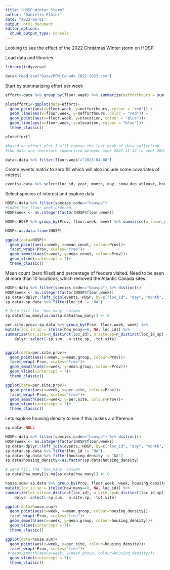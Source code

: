 ```yaml
---
title: "HOSP Winter Storm"
author: "Danielle Ethier"
date: "2023-06-01"
output: html_document
editor_options: 
  chunk_output_type: console
---
```


Looking to see the effect of the 2022 Christmas Winter storm on HOSP. 

Load data and libraries

```r

library(tidyverse)

data<-read_csv("Data/PFW_Canada_2022-2023.csv")

```

Start by summarizing effort per week

```r

effort<-data %>% group_by(floor.week) %>% summarize(nefforthours = sum(effort_hrs_atleast, na.rm = TRUE), nlocation=n_distinct(loc_id)) 

ploteffort1<-ggplot(data=effort)+
  geom_point(aes(x=floor.week, y=nefforthours, colour = "red")) +
  geom_line(aes(x=floor.week, y=nefforthours, color = "red")) +
  geom_point(aes(x=floor.week, y=nlocation, colour = "blue"))+
  geom_line(aes(x=floor.week, y=nlocation, colour = "blue"))+
  theme_classic()

ploteffort1

#based on effort plot I will remove the last week of data collection.
#the data are therefore summarized between week 2022-11-12 to week 2023-04-01

data<-data %>% filter(floor.week!="2023-04-08")

```

Create events matrix to zero fill which will also include some covariates of interest

```r

events<-data %>% select(loc_id, year, month, day, snow_dep_atleast, housing_density) %>% distinct()

```

Select species of interest and explore data
```r

HOSP<-data %>% filter(species_code=="houspa")
#index for floor week ordered. 
HOSP$week <- as.integer(factor(HOSP$floor.week))

HOSP<-HOSP %>% group_by(Prov, floor.week, week) %>% summarise(n_loc=n_distinct(loc_id), tot_count=sum(how_many), mean_count=mean(how_many)) %>% filter(n_loc>10)

HOSP<-as.data.frame(HOSP)

ggplot(data=HOSP)+
  geom_point(aes(x=week, y=mean_count, colour=Prov))+
  facet_wrap(~Prov, scales="free")+
  geom_smooth(aes(x=week, y=mean_count, colour=Prov))+
  geom_vline(xintercept = 7)+
  theme_classic()

```

Mean count (zero filled) and percentage of feeders visited. Need to be seen at more than 10 locations, which removed the Atlantic Canada sites. 
```r

HOSP<-data %>% filter(species_code=="houspa") %>% distinct()
HOSP$week <- as.integer(factor(HOSP$floor.week))
sp.data<-dplyr::left_join(events, HOSP, by=c("loc_id", "day", "month", "year"), multiple = "all")
sp.data<-sp.data %>% filter(loc_id != "NA") 

# Zero fill the 'how_many' column
sp.data$how_many[is.na(sp.data$how_many)] <- 0 

per.site.prov<-sp.data %>% group_by(Prov, floor.week, week) %>% 
mutate(loc_id_sp = ifelse(how_many==0, NA, loc_id)) %>%
summarize(tot.site=n_distinct(loc_id), n.site.sp=n_distinct(loc_id_sp), sp.sum=sum(how_many), mean.group=mean(how_many)) %>% filter(sp.sum > 0) %>% filter(tot.site>=10) %>% mutate(per.site=((n.site.sp-1)/tot.site)*100) %>% #subtract 1 for NAs
    dplyr::select(-sp.sum, -n.site.sp, -tot.site)


ggplot(data=per.site.prov)+
  geom_point(aes(x=week, y=mean.group, colour=Prov))+
  facet_wrap(~Prov, scales="free")+
  geom_smooth(aes(x=week, y=mean.group, colour=Prov))+
  geom_vline(xintercept = 7)+
  theme_classic()

ggplot(data=per.site.prov)+
  geom_point(aes(x=week, y=per.site, colour=Prov))+
  facet_wrap(~Prov, scales="free")+
  geom_smooth(aes(x=week, y=per.site, colour=Prov))+
  geom_vline(xintercept = 7)+
  theme_classic()

```


Lets explore housing density to see if this makes a difference. 

```r

sp.data<-NULL

HOSP<-data %>% filter(species_code=="houspa") %>% distinct()
HOSP$week <- as.integer(factor(HOSP$floor.week))
sp.data<-dplyr::left_join(events, HOSP, by=c("loc_id", "day", "month", "year", "housing_density"), multiple = "all")
sp.data<-sp.data %>% filter(loc_id != "NA") 
sp.data<-sp.data %>% filter(housing_density != "NA") 
sp.data$housing_density<-as.factor(sp.data$housing_density)

# Zero fill the 'how_many' column
sp.data$how_many[is.na(sp.data$how_many)] <- 0 

house.sum<-sp.data %>% group_by(Prov, floor.week, week, housing_density) %>% 
mutate(loc_id_sp = ifelse(how_many==0, NA, loc_id)) %>%
summarize(tot.site=n_distinct(loc_id), n.site.sp=n_distinct(loc_id_sp), sp.sum=sum(how_many), mean.group=mean(how_many)) %>% filter(sp.sum > 0) %>% filter(tot.site>=10) %>% mutate(per.site=((n.site.sp-1)/tot.site)*100) %>% #subtract 1 for NAs
    dplyr::select(-sp.sum, -n.site.sp, -tot.site)

ggplot(data=house.sum)+
  geom_point(aes(x=week, y=mean.group, colour=housing_density))+
  facet_wrap(~Prov, scales="free")+
  geom_smooth(aes(x=week, y=mean.group, colour=housing_density))+
  geom_vline(xintercept = 7)+
  theme_classic()

ggplot(data=house.sum)+
  geom_point(aes(x=week, y=per.site, colour=housing_density))+
  facet_wrap(~Prov, scales="free")+
 # geom_smooth(aes(x=week, y=mean.group, colour=housing_density))+
  geom_vline(xintercept = 7)+
  theme_classic()



```

